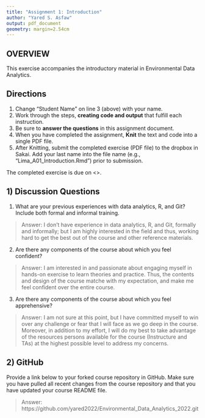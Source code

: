 ```yaml
---
title: "Assignment 1: Introduction"
author: "Yared S. Asfaw"
output: pdf_document
geometry: margin=2.54cm
---
```


## OVERVIEW

This exercise accompanies the introductory material in Environmental Data Analytics. 

## Directions
1. Change "Student Name" on line 3 (above) with your name.
3. Work through the steps, **creating code and output** that fulfill each instruction.
4. Be sure to **answer the questions** in this assignment document.
6. When you have completed the assignment, **Knit** the text and code into a single PDF file.
8. After Knitting, submit the completed exercise (PDF file) to the dropbox in Sakai. Add your last name into the file name (e.g., "Lima_A01_Introduction.Rmd") prior to submission.

The completed exercise is due on <>.

## 1) Discussion Questions

1. What are your previous experiences with data analytics, R, and Git? Include both formal and informal training.

> Answer: I don't have experience in data analytics, R, and Git, formally and informally; but I am highly interested in the field and thus, working hard to get the best out of the course and other reference materials.

2. Are there any components of the course about which you feel confident?

> Answer: I am interested in and passionate about engaging myself in hands-on exercise to learn theories and practice. Thus, the contents and design of the course matche with my expectation, and make me feel confident over the entire course.  

3. Are there any components of the course about which you feel apprehensive?

> Answer: I am not sure at this point, but I have committed myself to win over any challenge or fear that I will face as we go deep in the course. Moreover, in addition to my effort, I will do my best to take advantage of the resources persons available for the course (Instructure and TAs) at the highest possible level to address my concerns.

## 2) GitHub

Provide a link below to your forked course repository in GitHub. Make sure you have pulled all recent changes from the course repository  and that you have updated your course README file. 

> Answer: https://github.com/yared2022/Environmental_Data_Analytics_2022.git


